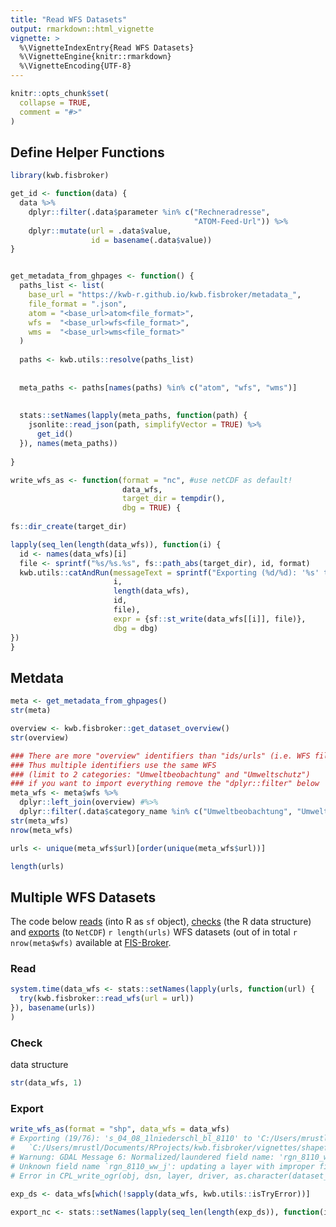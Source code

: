 ```yaml
---
title: "Read WFS Datasets"
output: rmarkdown::html_vignette
vignette: >
  %\VignetteIndexEntry{Read WFS Datasets}
  %\VignetteEngine{knitr::rmarkdown}
  %\VignetteEncoding{UTF-8}
---
```


```r
knitr::opts_chunk$set(
  collapse = TRUE,
  comment = "#>"
)
```

## Define Helper Functions

```r
library(kwb.fisbroker)

get_id <- function(data) {
  data %>%
    dplyr::filter(.data$parameter %in% c("Rechneradresse",
                                         "ATOM-Feed-Url")) %>%
    dplyr::mutate(url = .data$value, 
                  id = basename(.data$value))
}


get_metadata_from_ghpages <- function() {
  paths_list <- list(
    base_url = "https://kwb-r.github.io/kwb.fisbroker/metadata_",
    file_format = ".json",
    atom = "<base_url>atom<file_format>",
    wfs =  "<base_url>wfs<file_format>",
    wms =  "<base_url>wms<file_format>"
  )
  
  paths <- kwb.utils::resolve(paths_list)
  
  
  meta_paths <- paths[names(paths) %in% c("atom", "wfs", "wms")]
  
  
  stats::setNames(lapply(meta_paths, function(path) {
    jsonlite::read_json(path, simplifyVector = TRUE) %>%
      get_id()
  }), names(meta_paths))
  
}

write_wfs_as <- function(format = "nc", #use netCDF as default! 
                         data_wfs,
                         target_dir = tempdir(),
                         dbg = TRUE) {
  
fs::dir_create(target_dir)

lapply(seq_len(length(data_wfs)), function(i) {
  id <- names(data_wfs)[i]
  file <- sprintf("%s/%s.%s", fs::path_abs(target_dir), id, format)
  kwb.utils::catAndRun(messageText = sprintf("Exporting (%d/%d): '%s' to '%s'",
                       i, 
                       length(data_wfs),
                       id, 
                       file),
                       expr = {sf::st_write(data_wfs[[i]], file)},
                       dbg = dbg)
})
}

```

## Metdata

```r
meta <- get_metadata_from_ghpages()
str(meta)

overview <- kwb.fisbroker::get_dataset_overview()
str(overview)

### There are more "overview" identifiers than "ids/urls" (i.e. WFS files). T
### Thus multiple identifiers use the same WFS
### (limit to 2 categories: "Umweltbeobachtung" and "Umweltschutz")
### if you want to import everything remove the "dplyr::filter" below
meta_wfs <- meta$wfs %>%
  dplyr::left_join(overview) #%>%
  dplyr::filter(.data$category_name %in% c("Umweltbeobachtung", "Umweltschutz"))
str(meta_wfs)
nrow(meta_wfs)

urls <- unique(meta_wfs$url)[order(unique(meta_wfs$url))]

length(urls)
```

## Multiple WFS Datasets

The code below [reads](#read) (into R as `sf` object), [checks](#check) (the R 
data structure) and [exports](#exports) (to `NetCDF`) `r length(urls)` WFS datasets 
(out of in total `r nrow(meta$wfs)` available at [FIS-Broker](https://fbinter.stadt-berlin.de/fb/index.jsp).

### Read 

```r
system.time(data_wfs <- stats::setNames(lapply(urls, function(url) {
  try(kwb.fisbroker::read_wfs(url = url))
}), basename(urls))
)
```

### Check

data structure

```r
str(data_wfs, 1)
```

### Export 

```r

write_wfs_as(format = "shp", data_wfs = data_wfs)
# Exporting (19/76): 's_04_08_1lniederschl_bl_8110' to 'C:/Users/mrustl/Documents/RProjects/kwb.fisbroker/vignettes/shapefiles/s_04_08_1lniederschl_bl_8110.shp' ... Warnung: Field names abbreviated for ESRI Shapefile driverWriting layer `s_04_08_1lniederschl_bl_8110' to data source 
#   `C:/Users/mrustl/Documents/RProjects/kwb.fisbroker/vignettes/shapefiles/s_04_08_1lniederschl_bl_8110.shp' using driver `ESRI Shapefile'
# Warnung: GDAL Message 6: Normalized/laundered field name: 'rgn_8110_ww_j' to 'rgn_8110_w'Warnung: GDAL Message 6: Normalized/laundered field name: 'rgn_8110_ww_s' to 'rgn_8110_1'Warnung: GDAL Message 6: Normalized/laundered field name: 'rgn_8110_ww_w' to 'rgn_8110_2'Writing 25352 features with 4 fields and geometry type Multi Polygon.
# Unknown field name `rgn_8110_ww_j': updating a layer with improper field name(s)?
# Error in CPL_write_ogr(obj, dsn, layer, driver, as.character(dataset_options), 

exp_ds <- data_wfs[which(!sapply(data_wfs, kwb.utils::isTryError))]

export_nc <- stats::setNames(lapply(seq_len(length(exp_ds)), function(i) { try(write_wfs_as(format = "nc", data_wfs = exp_ds[i], target_dir = "./netCDF"))}), names(exp_ds))

```
